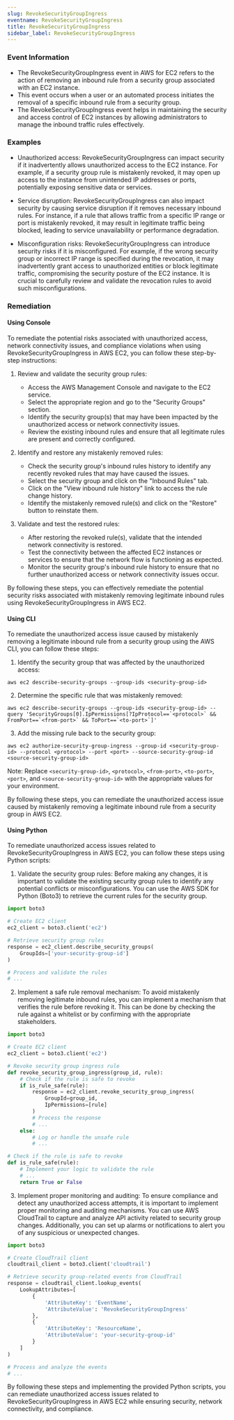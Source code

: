 ```yaml
--- 
slug: RevokeSecurityGroupIngress
eventname: RevokeSecurityGroupIngress
title: RevokeSecurityGroupIngress
sidebar_label: RevokeSecurityGroupIngress
---
```

                       
### Event Information

- The RevokeSecurityGroupIngress event in AWS for EC2 refers to the action of removing an inbound rule from a security group associated with an EC2 instance.
- This event occurs when a user or an automated process initiates the removal of a specific inbound rule from a security group.
- The RevokeSecurityGroupIngress event helps in maintaining the security and access control of EC2 instances by allowing administrators to manage the inbound traffic rules effectively.


### Examples

- Unauthorized access: RevokeSecurityGroupIngress can impact security if it inadvertently allows unauthorized access to the EC2 instance. For example, if a security group rule is mistakenly revoked, it may open up access to the instance from unintended IP addresses or ports, potentially exposing sensitive data or services.

- Service disruption: RevokeSecurityGroupIngress can also impact security by causing service disruption if it removes necessary inbound rules. For instance, if a rule that allows traffic from a specific IP range or port is mistakenly revoked, it may result in legitimate traffic being blocked, leading to service unavailability or performance degradation.

- Misconfiguration risks: RevokeSecurityGroupIngress can introduce security risks if it is misconfigured. For example, if the wrong security group or incorrect IP range is specified during the revocation, it may inadvertently grant access to unauthorized entities or block legitimate traffic, compromising the security posture of the EC2 instance. It is crucial to carefully review and validate the revocation rules to avoid such misconfigurations.

### Remediation

#### Using Console

To remediate the potential risks associated with unauthorized access, network connectivity issues, and compliance violations when using RevokeSecurityGroupIngress in AWS EC2, you can follow these step-by-step instructions:

1. Review and validate the security group rules: 
   - Access the AWS Management Console and navigate to the EC2 service.
   - Select the appropriate region and go to the "Security Groups" section.
   - Identify the security group(s) that may have been impacted by the unauthorized access or network connectivity issues.
   - Review the existing inbound rules and ensure that all legitimate rules are present and correctly configured.

2. Identify and restore any mistakenly removed rules:
   - Check the security group's inbound rules history to identify any recently revoked rules that may have caused the issues.
   - Select the security group and click on the "Inbound Rules" tab.
   - Click on the "View inbound rule history" link to access the rule change history.
   - Identify the mistakenly removed rule(s) and click on the "Restore" button to reinstate them.

3. Validate and test the restored rules:
   - After restoring the revoked rule(s), validate that the intended network connectivity is restored.
   - Test the connectivity between the affected EC2 instances or services to ensure that the network flow is functioning as expected.
   - Monitor the security group's inbound rule history to ensure that no further unauthorized access or network connectivity issues occur.

By following these steps, you can effectively remediate the potential security risks associated with mistakenly removing legitimate inbound rules using RevokeSecurityGroupIngress in AWS EC2.

#### Using CLI

To remediate the unauthorized access issue caused by mistakenly removing a legitimate inbound rule from a security group using the AWS CLI, you can follow these steps:

1. Identify the security group that was affected by the unauthorized access:
```
aws ec2 describe-security-groups --group-ids <security-group-id>
```

2. Determine the specific rule that was mistakenly removed:
```
aws ec2 describe-security-groups --group-ids <security-group-id> --query 'SecurityGroups[0].IpPermissions[?IpProtocol==`<protocol>` && FromPort==`<from-port>` && ToPort==`<to-port>`]'
```

3. Add the missing rule back to the security group:
```
aws ec2 authorize-security-group-ingress --group-id <security-group-id> --protocol <protocol> --port <port> --source-security-group-id <source-security-group-id>
```

Note: Replace `<security-group-id>`, `<protocol>`, `<from-port>`, `<to-port>`, `<port>`, and `<source-security-group-id>` with the appropriate values for your environment.

By following these steps, you can remediate the unauthorized access issue caused by mistakenly removing a legitimate inbound rule from a security group in AWS EC2.

#### Using Python

To remediate unauthorized access issues related to RevokeSecurityGroupIngress in AWS EC2, you can follow these steps using Python scripts:

1. Validate the security group rules: Before making any changes, it is important to validate the existing security group rules to identify any potential conflicts or misconfigurations. You can use the AWS SDK for Python (Boto3) to retrieve the current rules for the security group.

```python
import boto3

# Create EC2 client
ec2_client = boto3.client('ec2')

# Retrieve security group rules
response = ec2_client.describe_security_groups(
    GroupIds=['your-security-group-id']
)

# Process and validate the rules
# ...
```

2. Implement a safe rule removal mechanism: To avoid mistakenly removing legitimate inbound rules, you can implement a mechanism that verifies the rule before revoking it. This can be done by checking the rule against a whitelist or by confirming with the appropriate stakeholders.

```python
import boto3

# Create EC2 client
ec2_client = boto3.client('ec2')

# Revoke security group ingress rule
def revoke_security_group_ingress(group_id, rule):
    # Check if the rule is safe to revoke
    if is_rule_safe(rule):
        response = ec2_client.revoke_security_group_ingress(
            GroupId=group_id,
            IpPermissions=[rule]
        )
        # Process the response
        # ...
    else:
        # Log or handle the unsafe rule
        # ...

# Check if the rule is safe to revoke
def is_rule_safe(rule):
    # Implement your logic to validate the rule
    # ...
    return True or False
```

3. Implement proper monitoring and auditing: To ensure compliance and detect any unauthorized access attempts, it is important to implement proper monitoring and auditing mechanisms. You can use AWS CloudTrail to capture and analyze API activity related to security group changes. Additionally, you can set up alarms or notifications to alert you of any suspicious or unexpected changes.

```python
import boto3

# Create CloudTrail client
cloudtrail_client = boto3.client('cloudtrail')

# Retrieve security group-related events from CloudTrail
response = cloudtrail_client.lookup_events(
    LookupAttributes=[
        {
            'AttributeKey': 'EventName',
            'AttributeValue': 'RevokeSecurityGroupIngress'
        },
        {
            'AttributeKey': 'ResourceName',
            'AttributeValue': 'your-security-group-id'
        }
    ]
)

# Process and analyze the events
# ...
```

By following these steps and implementing the provided Python scripts, you can remediate unauthorized access issues related to RevokeSecurityGroupIngress in AWS EC2 while ensuring security, network connectivity, and compliance.


 